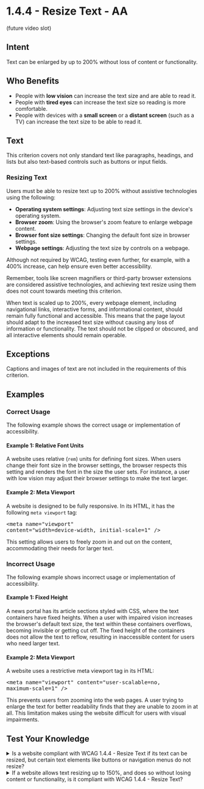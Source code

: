 # 1.4.4 - Resize Text - AA

(future video slot)

## Intent

Text can be enlarged by up to 200% without loss of content or functionality.

## Who Benefits

- People with **low vision** can increase the text size and are able to read it.
- People with **tired eyes** can increase the text size so reading is more comfortable.
- People with devices with a **small screen** or a **distant screen** (such as a TV) can increase the text size to be able to read it.

## Text

This criterion covers not only standard text like paragraphs, headings, and lists but also text-based controls such as buttons or input fields.

### Resizing Text

Users must be able to resize text up to 200% without assistive technologies using the following:

- **Operating system settings**: Adjusting text size settings in the device's operating system.
- **Browser zoom**: Using the browser's zoom feature to enlarge webpage content.
- **Browser font size settings**: Changing the default font size in browser settings.
- **Webpage settings**: Adjusting the text size by controls on a webpage.

Although not required by WCAG, testing even further, for example, with a 400% increase, can help ensure even better accessibility.

Remember, tools like screen magnifiers or third-party browser extensions are considered assistive technologies, and achieving text resize using them does not count towards meeting this criterion.

When text is scaled up to 200%, every webpage element, including navigational links, interactive forms, and informational content, should remain fully functional and accessible. This means that the page layout should adapt to the increased text size without causing any loss of information or functionality. The text should not be clipped or obscured, and all interactive elements should remain operable.

## Exceptions

Captions and images of text are not included in the requirements of this criterion.

## Examples

### Correct Usage

The following example shows the correct usage or implementation of accessibility.

#### Example 1: Relative Font Units

A website uses relative (`rem`) units for defining font sizes. When users change their font size in the browser settings, the browser respects this setting and renders the font in the size the user sets. For instance, a user with low vision may adjust their browser settings to make the text larger.

#### Example 2: Meta Viewport

A website is designed to be fully responsive. In its HTML, it has the following <code>meta viewport</code> tag: <pre>&lt;meta name=&quot;viewport&quot; content=&quot;width=device-width, initial-scale=1&quot; /&gt;</pre>

This setting allows users to freely zoom in and out on the content, accommodating their needs for larger text.

### Incorrect Usage

The following example shows incorrect usage or implementation of accessibility.

#### Example 1: Fixed Height

A news portal has its article sections styled with CSS, where the text containers have fixed heights. When a user with impaired vision increases the browser's default text size, the text within these containers overflows, becoming invisible or getting cut off. The fixed height of the containers does not allow the text to reflow, resulting in inaccessible content for users who need larger text.

#### Example 2: Meta Viewport

A website uses a restrictive meta viewport tag in its HTML: <pre>&lt;meta name=&quot;viewport&quot; content=&quot;user-scalable=no, maximum-scale=1&quot; /&gt;</pre>

This prevents users from zooming into the web pages. A user trying to enlarge the text for better readability finds that they are unable to zoom in at all. This limitation makes using the website difficult for users with visual impairments.

## Test Your Knowledge

<details>
  <summary>
    <span>Is a website compliant with WCAG 1.4.4 - Resize Text if its text can be resized, but certain text elements like buttons or navigation menus do not resize?</span>
  </summary>
  No, it is not compliant. WCAG 1.4.4 - Resize Text requires all text elements, including buttons and navigation menus, to be resizable. If certain elements do not resize, it can impact the usability of the website for users with visual impairments.
</details>

<details>
  <summary>
    <span>If a website allows text resizing up to 150%, and does so without losing content or functionality, is it compliant with WCAG 1.4.4 - Resize Text?</span>
  </summary>
  No, it is not compliant. WCAG 1.4.4 - Resize Text requires that text must be resizable up to 200% without loss of content or functionality.
</details>
